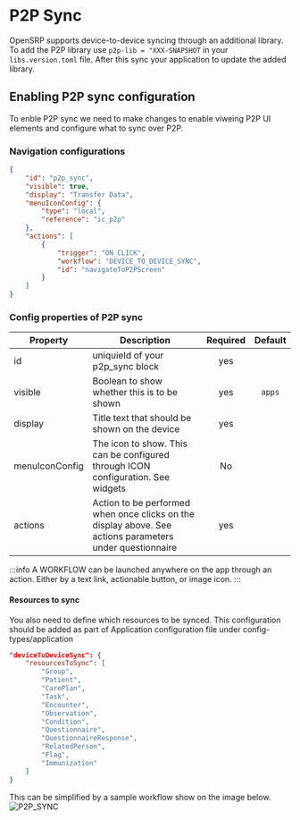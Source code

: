 # P2P Sync

OpenSRP supports device-to-device syncing through an additional library. To add the P2P library use ```p2p-lib = "XXX-SNAPSHOT``` in your `libs.version.toml` file. After this sync your application to update the added library.

## Enabling P2P sync configuration

To enble P2P sync we need to make changes to enable viweing P2P UI elements and configure what to sync over P2P.

### Navigation configurations

```json
{
    "id": "p2p_sync",
    "visible": true,
    "display": "Transfer Data",
    "menuIconConfig": {
        "type": "local",
        "reference": "ic_p2p"
    },
    "actions": [
        {
            "trigger": "ON_CLICK",
            "workflow": "DEVICE_TO_DEVICE_SYNC",
            "id": "navigateToP2PScreen"
        }
    ]
}
```

### Config properties of P2P sync

|Property | Description | Required | Default |
|--|--|:--:|:--:|
id | uniquieId of your p2p_sync block | yes |  |
visible | Boolean to show whether this is to be shown | yes | `apps` |
display | Title text that should be shown on the device | yes | |
menuIconConfig | The icon to show. This can be configured through ICON configuration. See widgets | No  |  |
actions |  Action to be performed when once clicks on the display above. See actions parameters under questionnaire | yes | |

:::info
A WORKFLOW can be launched anywhere on the app through an action. Either by a text link, actionable button, or image icon.
:::

#### Resources to sync

You also need to define which resources to be synced. This configuration should be added as part of Application configuration file under config-types/application

``` json
"deviceToDeviceSync": {
    "resourcesToSync": [
        "Group",
        "Patient",
        "CarePlan",
        "Task",
        "Encounter",
        "Observation",
        "Condition",
        "Questionnaire",
        "QuestionnaireResponse",
        "RelatedPerson",
        "Flag",
        "Immunization"
    ]
}
```
This can be simplified by a sample workflow show on the image below.
![P2P_SYNC](/img/p2p.png)
